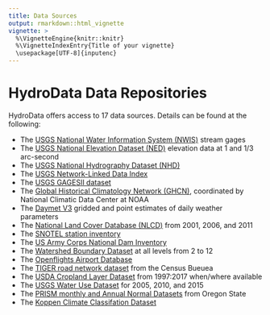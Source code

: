 ```yaml
---
title: Data Sources
output: rmarkdown::html_vignette
vignette: >
  %\VignetteEngine{knitr::knitr}
  %\VignetteIndexEntry{Title of your vignette}
  \usepackage[UTF-8]{inputenc}
---
```


# HydroData Data Repositories

HydroData offers access to 17 data sources. Details can be found at the following: 

  - The [ USGS National Water Information System (NWIS)](https://nwis.waterdata.usgs.gov/nwis) stream gages
  - The [ USGS National Elevation Dataset (NED)](http://ned.usgs.gov) elevation data at 1 and 1/3 arc-second
  - The [ USGS National Hydrography Dataset (NHD)](http://nhd.usgs.gov) 
  - The [ USGS Network-Linked Data Index](https://cida.usgs.gov/nldi/about) 
  - The [ USGS GAGESII dataset](https://water.usgs.gov/GIS/metadata/usgswrd/XML/gagesII_Sept2011.xml) 
  - The [ Global Historical Climatology Network (GHCN)](http://www.ncdc.noaa.gov/data-access/land-based-station-data/land-based-datasets/global-historical-climatology-network-ghcn), coordinated by National Climatic Data Center at NOAA
  - The [Daymet V3](https://daymet.ornl.gov/) gridded and point estimates of daily weather parameters
  - The [National Land Cover Database (NLCD)](https://www.mrlc.gov/) from 2001, 2006, and 2011
  - The [SNOTEL station inventory](https://www.wcc.nrcs.usda.gov/snow/)
  - The [US Army Corps National Dam Inventory](https://catalog.data.gov/dataset/national-inventory-of-dams)
  - The [Watershed Boundary Dataset](https://nhd.usgs.gov/userGuide/Robohelpfiles/NHD_User_Guide/Feature_Catalog/Watershed_Boundary_Dataset/Watershed_Boundary_Dataset.htm) at all levels from 2 to 12
  - The [Openflights Airport Database](https://openflights.org/data.html)
  - The [TIGER road network dataset](https://www.census.gov/geo/maps-data/data/tiger.html) from the Census Bueuea
  - The [USDA Cropland Layer Dataset](https://www.nass.usda.gov/Research_and_Science/Cropland/SARS1a.php) from 1997:2017 when/where available
  - The [USGS Water Use Dataset](https://water.usgs.gov/watuse/) for 2005, 2010, and 2015 
  - The [PRISM monthly and Annual Normal Datasets](http://prism.oregonstate.edu) from Oregon State
  - The [Koppen Climate Classifation Dataset](http://koeppen-geiger.vu-wien.ac.at/present.htm) 


